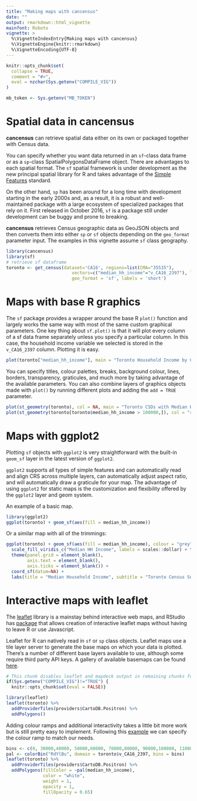 ```yaml
---
title: "Making maps with cancensus"
date: ""
output: rmarkdown::html_vignette
mainfont: Roboto
vignette: >
  %\VignetteIndexEntry{Making maps with cancensus}
  %\VignetteEngine{knitr::rmarkdown}
  %\VignetteEncoding{UTF-8}
---
```


```r
knitr::opts_chunk$set(
  collapse = TRUE,
  comment = "#>",
  eval = nzchar(Sys.getenv("COMPILE_VIG"))
)

mb_token <- Sys.getenv("MB_TOKEN")
```

# Spatial data in cancensus

**cancensus** can retrieve spatial data either on its own or packaged together with Census data. 

You can specify whether you want data returned in an `sf`-class data frame or as a `sp`-class SpatialPolygonsDataFrame object. There are advantages to each spatial format. The `sf` spatial framework is under development as the new principal spatial library for R and takes advantage of the [Simple Features](https://en.wikipedia.org/wiki/Simple_Features) standard. 

On the other hand, `sp` has been around for a long time with development starting in the early 2000s and, as a result, it is a robust and well-maintained package with a large ecosystem of specialized packages that rely on it. First released in October 2016, `sf` is a package still under development can be buggy and prone to breaking. 

**cancensus** retrieves Census geographic data as GeoJSON objects and then converts them into either `sp` or `sf` objects depending on the `geo_format` parameter input. The examples in this vignette assume `sf` class geography.

```r
library(cancensus)
library(sf)
# retrieve sf dataframe
toronto <- get_census(dataset='CA16', regions=list(CMA="35535"),
                         vectors=c("median_hh_income"="v_CA16_2397"), level='CSD', quiet = TRUE, 
                         geo_format = 'sf', labels = 'short')
```

# Maps with base R graphics

The `sf` package provides a wrapper around the base R `plot()` function and largely works the same way with most of the same custom graphical parameters. One key thing about `sf.plot()` is that it will plot every column of a sf data frame separately unless you specify a particular column. In this case, the household income variable we selected is stored in the `v_CA16_2397` column. Plotting it is easy. 

```r
plot(toronto["median_hh_income"], main = "Toronto Household Income by CSD")
```

You can specify titles, colour palettes, breaks, background colour, lines, borders, transparency, graticules, and much more by taking advantage of the available parameters. You can also combine layers of graphics objects made with `plot()` by running different plots and adding the `add = TRUE` parameter. 

```r
plot(st_geometry(toronto), col = NA, main = "Toronto CSDs with Median HH Income > $100,000", lty = 3)
plot(st_geometry(toronto[toronto$median_hh_income > 100000,]), col = "red", add = TRUE)
```

# Maps with ggplot2

Plotting `sf` objects with `ggplot2` is very straightforward with the built-in `geom_sf` layer in the latest version of `ggplot2`. 

`ggplot2` supports all types of simple features and can automatically read and align CRS across multiple layers, can automatically adjust aspect ratio, and will automatically draw a graticule for your map. The advantage of using `ggplot2` for static maps is the customization and flexibility offered by the `ggplot2` layer and geom system.

An example of a basic map.

```r
library(ggplot2)
ggplot(toronto) + geom_sf(aes(fill = median_hh_income))
```

Or a similar map with all of the trimmings: 

```r
ggplot(toronto) + geom_sf(aes(fill = median_hh_income), colour = "grey") +
  scale_fill_viridis_c("Median HH Income", labels = scales::dollar) + theme_minimal() +
  theme(panel.grid = element_blank(),
        axis.text = element_blank(),
        axis.ticks = element_blank()) + 
  coord_sf(datum=NA) +
  labs(title = "Median Household Income", subtitle = "Toronto Census Subdivisions, 2016 Census")
```

# Interactive maps with leaflet

The [leaflet](https://leafletjs.com) library is a mainstay behind interactive web maps, and RStudio has [package](https://rstudio.github.io/leaflet/) that allows creation of interactive leaflet maps without having to leave R or use Javascript. 

Leaflet for R can natively read in `sf` or `sp` class objects. Leaflet maps use a tile layer server to generate the base maps on which your data is plotted. There's a number of different base layers available to use, although some require third party API keys. A gallery of available basemaps can be found [here](http://leaflet-extras.github.io/leaflet-providers/preview/index.html).
```r
# This chunk disables leaflet and mapdeck output in remaining chunks for PDF vignettes
if(Sys.getenv("COMPILE_VIG")!="TRUE") {
  knitr::opts_chunk$set(eval = FALSE)}
```
```r
library(leaflet)
leaflet(toronto) %>% 
  addProviderTiles(providers$CartoDB.Positron) %>%
  addPolygons()
```

Adding colour ramps and additional interactivity takes a little bit more work but is still pretty easy to implement. Following this [example](https://rstudio.github.io/leaflet/choropleths.html) we can specify the colour ramp to match our needs. 

```r
bins <- c(0, 30000,40000, 50000,60000, 70000,80000, 90000,100000, 110000, Inf)
pal <- colorBin("RdYlBu", domain = toronto$v_CA16_2397, bins = bins)
leaflet(toronto) %>% 
  addProviderTiles(providers$CartoDB.Positron) %>%
  addPolygons(fillColor = ~pal(median_hh_income),
              color = "white",
              weight = 1,
              opacity = 1,
              fillOpacity = 0.65)
```


